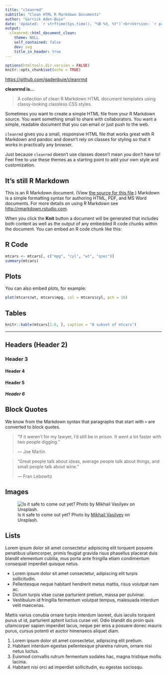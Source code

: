 ```yaml
---
title: "cleanrmd"
subtitle: "Clean HTML R Markdown Documents"
author: "Garrick Aden-Buie"
date: 'Updated: `r strftime(Sys.time(), "%B %d, %Y")`<br>Version: `r packageVersion("cleanrmd")`'
output: 
  cleanrmd::html_document_clean:
    theme: NULL
    self_contained: false
    dev: svg
    title_in_header: true
---
```


```r
options(htmltools.dir.version = FALSE)
knitr::opts_chunk$set(echo = TRUE)
```

<https://github.com/gadenbuie/cleanrmd>

**cleanrmd is...**

> A collection of clean R Markdown HTML document templates using classy-looking classless CSS styles.

Sometimes you want to create a simple HTML file from your R Markdown source.
You want something small to share with collaborators.
You want a simple, readable document that you can email or just push to the web.

`cleanrmd` gives you a small, responsive HTML file that 
works great with R Markdown and pandoc and
doesn't rely on classes for styling so that
it works in practically any browser.

Just because `cleanrmd` doesn't use classes doesn't mean you don't have to!
Feel free to use these themes as a starting point to add your own style and customization.

## It's still R Markdown

This is an R Markdown document.
(View [the source for this file](https://github.com/gadenbuie/cleanrmd/blob/master/docs/index.Rmd).)
Markdown is a simple formatting syntax for authoring HTML, PDF, and MS Word documents. 
For more details on using R Markdown see <http://rmarkdown.rstudio.com>.

When you click the **Knit** button a document will be generated that includes both content as well as the output of any embedded R code chunks within the document. You can embed an R code chunk like this:

## R Code

```r
mtcars <- mtcars[, c("mpg", "cyl", "wt", "qsec")]
summary(mtcars)
```

## Plots

You can also embed plots, for example:

```r
plot(mtcars$wt, mtcars$mpg, col = mtcars$cyl, pch = 16)
```

## Tables

```r
knitr::kable(mtcars[1:6, ], caption = "A subset of mtcars")
```

---

## Headers (Header 2)

### Header 3

#### Header 4

#### Header 5

##### Header 6

## Block Quotes

We know from the Markdown syntax that paragraphs that start with `>` are converted to block quotes. 

> "If it weren't for my lawyer, I'd still be in prison. It went a lot faster with two people digging."
>
> --- Joe Martin

> "Great people talk about ideas, average people talk about things, and small people talk about wine."
>
> --- Fran Lebowitz

## Images

![Is it safe to come out yet? Photo by [Mikhail Vasilyev](https://unsplash.com/@miklevasilyev) on Unsplash.](mikhail-vasilyev-NodtnCsLdTE-unsplash.jpg)

## Lists

Lorem ipsum dolor sit amet consectetur adipiscing elit torquent posuere penatibus ullamcorper, 
primis feugiat gravida risus phasellus placerat duis blandit elementum cubilia, 
mus porta ante fringilla etiam condimentum consequat imperdiet quisque netus. 

- Lorem ipsum dolor sit amet consectetur, adipiscing elit turpis sollicitudin.
- Pellentesque neque habitant hendrerit metus mattis, risus volutpat nam ac.
- Dictum turpis vitae curae parturient pretium, massa per pulvinar.
- Vestibulum id fringilla fermentum volutpat tempus, malesuada interdum velit maecenas.

Mattis varius conubia ornare turpis interdum laoreet, duis iaculis torquent purus ut id, 
parturient aptent luctus curae vel. 
Odio blandit dis proin quis ullamcorper sapien imperdiet lacus, 
neque per eros a posuere donec mauris purus, 
cursus potenti et auctor himenaeos aliquet diam.

1. Lorem ipsum dolor sit amet consectetur, adipiscing elit pretium.
1. Habitant interdum egestas pellentesque pharetra rutrum, ornare nisi netus luctus.
1. Euismod convallis rutrum fermentum sodales hac, magna tristique mollis lacinia.
1. Habitant nisi orci ad imperdiet sollicitudin, eu egestas sociosqu.
